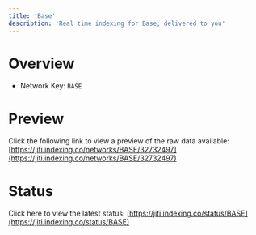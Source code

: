 ```yaml
---
title: 'Base'
description: 'Real time indexing for Base; delivered to you'
---
```


# Overview
- Network Key: `BASE`

# Preview
Click the following link to view a preview of the raw data available: [https://jiti.indexing.co/networks/BASE/32732497](https://jiti.indexing.co/networks/BASE/32732497)

# Status
Click here to view the latest status: [https://jiti.indexing.co/status/BASE](https://jiti.indexing.co/status/BASE)
